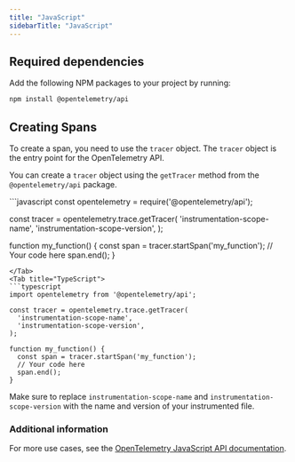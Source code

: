 ```yaml
---
title: "JavaScript"
sidebarTitle: "JavaScript"
---
```


## Required dependencies

Add the following NPM packages to your project by running:

```bash
npm install @opentelemetry/api
```

## Creating Spans

To create a span, you need to use the `tracer` object.
The `tracer` object is the entry point for the OpenTelemetry API.

You can create a `tracer` object using the `getTracer` method from the `@opentelemetry/api` package.

<Tabs>
<Tab title="JavaScript">
```javascript
const opentelemetry = require('@opentelemetry/api');

const tracer = opentelemetry.trace.getTracer(
  'instrumentation-scope-name',
  'instrumentation-scope-version',
);

function my_function() {
  const span = tracer.startSpan('my_function');
  // Your code here
  span.end();
}
```
</Tab>
<Tab title="TypeScript">
```typescript
import opentelemetry from '@opentelemetry/api';

const tracer = opentelemetry.trace.getTracer(
  'instrumentation-scope-name',
  'instrumentation-scope-version',
);

function my_function() {
  const span = tracer.startSpan('my_function');
  // Your code here
  span.end();
}
```
</Tab>
</Tabs>

Make sure to replace `instrumentation-scope-name` and `instrumentation-scope-version` with the name and version of your instrumented file.

### Additional information
For more use cases, see the [OpenTelemetry JavaScript API documentation](https://opentelemetry.io/docs/languages/js/instrumentation/#create-spans).